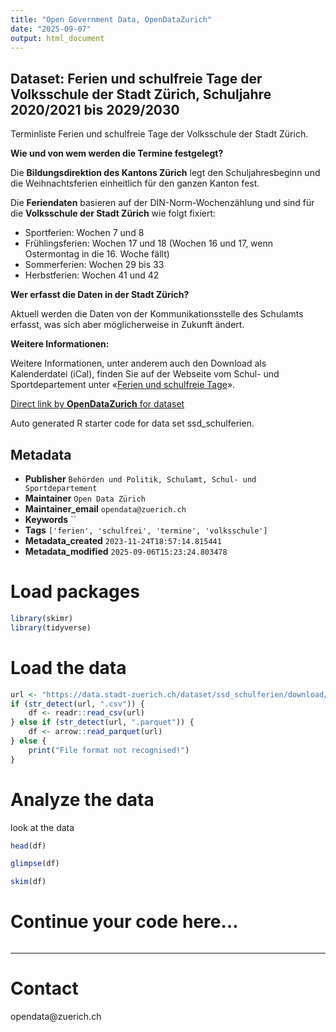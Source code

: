 ```yaml
---
title: "Open Government Data, OpenDataZurich"
date: "2025-09-07"
output: html_document
---
```


## Dataset: Ferien und schulfreie Tage der Volksschule der Stadt Zürich, Schuljahre 2020/2021 bis 2029/2030

Terminliste Ferien und schulfreie Tage der Volksschule der Stadt Zürich.

**Wie und von wem werden die Termine festgelegt?**

Die **Bildungsdirektion des Kantons Zürich** legt den Schuljahresbeginn und die Weihnachtsferien einheitlich für den ganzen Kanton fest. 

Die **Feriendaten** basieren auf der DIN-Norm-Wochenzählung und sind für die **Volksschule der Stadt Zürich** wie folgt fixiert:

- Sportferien: Wochen 7 und 8
- Frühlingsferien: Wochen 17 und 18 (Wochen 16 und 17, wenn Ostermontag in die 16. Woche fällt)
- Sommerferien: Wochen 29 bis 33
- Herbstferien: Wochen 41 und 42

**Wer erfasst die Daten in der Stadt Zürich?**

Aktuell werden die Daten von der Kommunikationsstelle des Schulamts erfasst, was sich aber möglicherweise in Zukunft ändert.

**Weitere Informationen:**

Weitere Informationen, unter anderem auch den Download als Kalenderdatei (iCal), finden Sie auf der Webseite vom Schul- und Sportdepartement unter «[Ferien und schulfreie Tage](https://www.stadt-zuerich.ch/de/bildung/volksschule/schulferien.html)».



[Direct link by **OpenDataZurich** for dataset](https://data.stadt-zuerich.ch/dataset/ssd_schulferien)

Auto generated R starter code for data set ssd_schulferien.

## Metadata

- **Publisher** `Behörden und Politik, Schulamt, Schul- und Sportdepartement`
- **Maintainer** `Open Data Zürich`
- **Maintainer_email** `opendata@zuerich.ch`
- **Keywords** ``
- **Tags** `['ferien', 'schulfrei', 'termine', 'volksschule']`
- **Metadata_created** `2023-11-24T18:57:14.815441`
- **Metadata_modified** `2025-09-06T15:23:24.803478`


# Load packages

```r
library(skimr)
library(tidyverse)
```

# Load the data

```r
url <- "https://data.stadt-zuerich.ch/dataset/ssd_schulferien/download/schulferien.csv"
if (str_detect(url, ".csv")) {
    df <- readr::read_csv(url)
} else if (str_detect(url, ".parquet")) {
    df <- arrow::read_parquet(url)
} else {
    print("File format not recognised!")
}
```

# Analyze the data

look at the data
```r
head(df)
```

```r
glimpse(df)
```

```r
skim(df)
```

# Continue your code here...

```r

```

------------------------------------------------------------------------

# Contact

opendata@zuerich.ch

